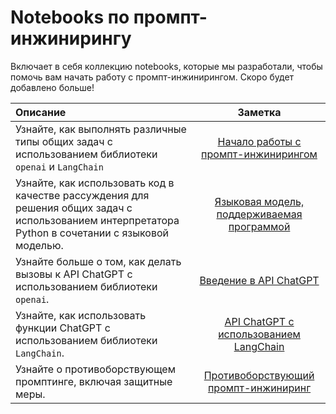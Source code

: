 # Notebooks по промпт-инжинирингу

Включает в себя коллекцию notebooks, которые мы разработали, чтобы помочь вам начать работу с промпт-инжинирингом. Скоро будет добавлено больше!

| Описание   | Заметка   | 
| :------------ | :---------: | 
|Узнайте, как выполнять различные типы общих задач с использованием библиотеки `openai` и `LangChain`|[Начало работы с промпт-инжинирингом](https://github.com/AdamLeeN/Prompt-Engineering-Guide/blob/main/notebooks/pe-lecture.ipynb)|
|Узнайте, как использовать код в качестве рассуждения для решения общих задач с использованием интерпретатора Python в сочетании с языковой моделью.|[Языковая модель, поддерживаемая программой](https://github.com/AdamLeeN/Prompt-Engineering-Guide/blob/main/notebooks/pe-pal.ipynb)|
|Узнайте больше о том, как делать вызовы к API ChatGPT с использованием библиотеки `openai`.|[Введение в API ChatGPT](https://github.com/AdamLeeN/Prompt-Engineering-Guide/blob/main/notebooks/pe-chatgpt-intro.ipynb)|
|Узнайте, как использовать функции ChatGPT с использованием библиотеки `LangChain`. |[API ChatGPT с использованием LangChain](https://github.com/AdamLeeN/Prompt-Engineering-Guide/blob/main/notebooks/pe-chatgpt-langchain.ipynb)|
|Узнайте о противоборствующем промптинге, включая защитные меры.|[Противоборствующий промпт-инжиниринг](https://github.com/AdamLeeN/Prompt-Engineering-Guide/blob/main/notebooks/pe-chatgpt-adversarial.ipynb)|